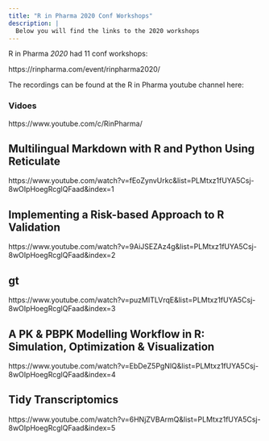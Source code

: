 ```yaml
---
title: "R in Pharma 2020 Conf Workshops"
description: |
  Below you will find the links to the 2020 workshops
---
```


R in Pharma _2020_ had 11 conf workshops:

https://rinpharma.com/event/rinpharma2020/

The recordings can be found at the R in Pharma youtube channel here:

### Vidoes

https://www.youtube.com/c/RinPharma/

## Multilingual Markdown with R and Python Using Reticulate

https://www.youtube.com/watch?v=fEoZynvUrkc&list=PLMtxz1fUYA5Csj-8wOIpHoegRcglQFaad&index=1

## Implementing a Risk-based Approach to R Validation

https://www.youtube.com/watch?v=9AiJSEZAz4g&list=PLMtxz1fUYA5Csj-8wOIpHoegRcglQFaad&index=2

## gt

https://www.youtube.com/watch?v=puzMITLVrqE&list=PLMtxz1fUYA5Csj-8wOIpHoegRcglQFaad&index=3

## A PK & PBPK Modelling Workflow in R: Simulation, Optimization & Visualization

https://www.youtube.com/watch?v=EbDeZ5PgNlQ&list=PLMtxz1fUYA5Csj-8wOIpHoegRcglQFaad&index=4

## Tidy Transcriptomics

https://www.youtube.com/watch?v=6HNjZVBArmQ&list=PLMtxz1fUYA5Csj-8wOIpHoegRcglQFaad&index=5
